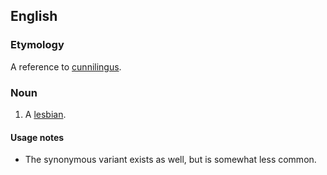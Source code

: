 ==English==

===Etymology===
A reference to [[cunnilingus]].

===Noun===
{{en-noun|sg=[[carpet]] [[muncher]]}}

# {{offensive}} A [[lesbian]].

====Usage notes====
* The synonymous variant {{term|rug muncher}} exists as well, but is somewhat less common.